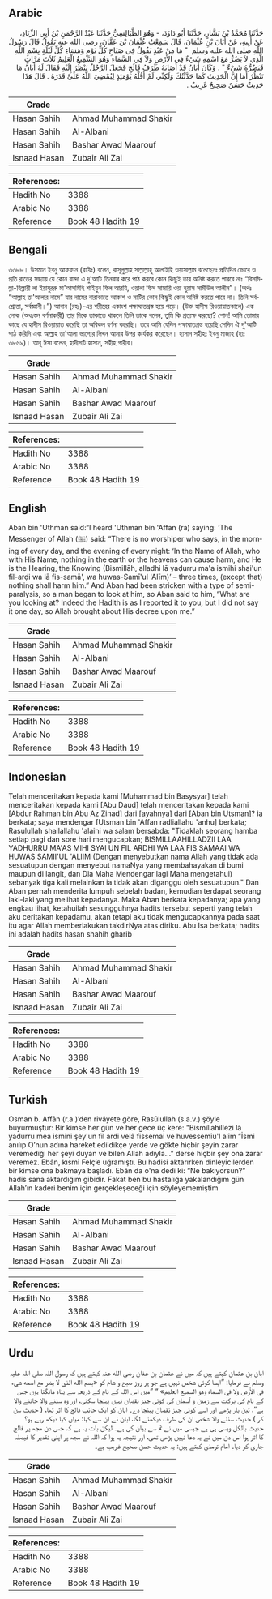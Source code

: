 ## Arabic


<div dir="rtl" lang="ar" style={{fontSize:'larger',backgroundColor:'#f8f9fa',padding:20}}>
حَدَّثَنَا مُحَمَّدُ بْنُ بَشَّارٍ، حَدَّثَنَا أَبُو دَاوُدَ، - وَهُوَ الطَّيَالِسِيُّ حَدَّثَنَا عَبْدُ الرَّحْمَنِ بْنُ أَبِي الزِّنَادِ، عَنْ أَبِيهِ، عَنْ أَبَانَ بْنِ عُثْمَانَ، قَالَ سَمِعْتُ عُثْمَانَ بْنَ عَفَّانَ، رضى الله عنه يَقُولُ قَالَ رَسُولُ اللَّهِ صلى الله عليه وسلم ‏ "‏ مَا مِنْ عَبْدٍ يَقُولُ فِي صَبَاحِ كُلِّ يَوْمٍ وَمَسَاءِ كُلِّ لَيْلَةٍ بِسْمِ اللَّهِ الَّذِي لاَ يَضُرُّ مَعَ اسْمِهِ شَيْءٌ فِي الأَرْضِ وَلاَ فِي السَّمَاءِ وَهُوَ السَّمِيعُ الْعَلِيمُ ثَلاَثَ مَرَّاتٍ فَيَضُرُّهُ شَيْءٌ ‏"‏ ‏.‏ وَكَانَ أَبَانُ قَدْ أَصَابَهُ طَرَفُ فَالَجِ فَجَعَلَ الرَّجُلُ يَنْظُرُ إِلَيْهِ فَقَالَ لَهُ أَبَانُ مَا تَنْظُرُ أَمَا إِنَّ الْحَدِيثَ كَمَا حَدَّثْتُكَ وَلَكِنِّي لَمْ أَقُلْهُ يَوْمَئِذٍ لِيُمْضِيَ اللَّهُ عَلَىَّ قَدَرَهُ ‏.‏ قَالَ هَذَا حَدِيثٌ حَسَنٌ صَحِيحٌ غَرِيبٌ ‏.‏
</div>
<div style={{backgroundColor:'#f8f9fa',padding:20, marginBottom: 10}}><table> <thead> <tr> <th>Grade</th> <th></th> </tr> </thead> <tbody> <tr><td>Hasan Sahih</td><td>Ahmad Muhammad Shakir</td></tr><tr><td>Hasan Sahih</td><td>Al-Albani</td></tr><tr><td>Hasan Sahih</td><td>Bashar Awad Maarouf</td></tr><tr><td>Isnaad Hasan</td><td>Zubair Ali Zai</td></tr></tbody></table><table> <thead> <tr> <th>References:</th> <th></th> </tr> </thead> <tbody><tr><td>Hadith No</td><td>3388</td></tr><tr><td>Arabic No</td><td>3388</td></tr><tr><td>Reference</td><td>Book 48 Hadith 19</td></tr></tbody></table></div>

## Bengali


<div dir="ltr" lang="bn" style={{fontSize:'larger',backgroundColor:'#f8f9fa',padding:20}}>
৩৩৮৮। উসমান ইবনু আফফান (রাযিঃ) বলেন, রাসূলুল্লাহ সাল্লাল্লাহু আলাইহি ওয়াসাল্লাম বলেছেনঃ প্রতিদিন ভোরে ও প্রতি রাতের সন্ধ্যায় যে কোন বান্দা এ দু'আটি তিনবার করে পাঠ করবে কোন কিছুই তার অনিষ্ট করতে পারবে নাঃ “বিসমিল্লা-হিল্লায়ী লা ইয়াযুররু মা'আসমিহি শাইয়ুন ফিল আরযি, ওয়ালা ফিস সামায়ি ওয়া হুয়াস সামীউল আলীম”। (অর্থঃ “আল্লাহ তা'আলার নামে” যার নামের বারাকাতে আকাশ ও মাটির কোন কিছুই কোন অনিষ্ট করতে পারে না। তিনি সর্বশ্রোতা, সর্বজ্ঞানী।”) আবান (রহঃ)-এর শরীরের একাংশ পক্ষাঘাতগ্রস্ত হয়ে পড়ে। (উক্ত হাদীস রিওয়ায়াতকালে) এক লোক (অধঃস্তন বর্ণনাকারী) তার দিকে তাকাতে থাকলে তিনি তাকে বলেন, তুমি কি প্রত্যক্ষ করছো? শোন! আমি তোমার কাছে যে হাদীস রিওয়ায়াত করেছি তা অবিকল বর্ণনা করেছি। তবে আমি যেদিন পক্ষাঘাতগ্রস্ত হয়েছি সেদিন ঐ দু'আটি পাঠ করিনি এবং আল্লাহ তা'আলা ভাগ্যের লিখন আমার উপর কার্যকর করেছেন। হাসান সহীহঃ ইবনু মাজাহ (হাঃ ৩৮৬৯)। আবূ ঈসা বলেন, হাদীসটি হাসান, সহীহ গারীব।
</div>
<div style={{backgroundColor:'#f8f9fa',padding:20, marginBottom: 10}}><table> <thead> <tr> <th>Grade</th> <th></th> </tr> </thead> <tbody> <tr><td>Hasan Sahih</td><td>Ahmad Muhammad Shakir</td></tr><tr><td>Hasan Sahih</td><td>Al-Albani</td></tr><tr><td>Hasan Sahih</td><td>Bashar Awad Maarouf</td></tr><tr><td>Isnaad Hasan</td><td>Zubair Ali Zai</td></tr></tbody></table><table> <thead> <tr> <th>References:</th> <th></th> </tr> </thead> <tbody><tr><td>Hadith No</td><td>3388</td></tr><tr><td>Arabic No</td><td>3388</td></tr><tr><td>Reference</td><td>Book 48 Hadith 19</td></tr></tbody></table></div>

## English


<div dir="ltr" lang="en" style={{fontSize:'larger',backgroundColor:'#f8f9fa',padding:20}}>
Aban bin 'Uthman said:“I heard 'Uthman bin 'Affan (ra) saying: ‘The Messenger of Allah (ﷺ) said: “There is no worshiper who says, in the morning of every day, and the evening of every night: ‘In the Name of Allah, who with His Name, nothing in the earth or the heavens can cause harm, and He is the Hearing, the Knowing (Bismillāh, alladhi lā yaḍurru ma'a ismihi shai'un fil-arḍi wa lā fis-samā', wa huwas-Samī'ul 'Alīm)’ – three times, (except that) nothing shall harm him.” And Aban had been stricken with a type of semi-paralysis, so a man began to look at him, so Aban said to him, “What are you looking at? Indeed the Hadith is as I reported it to you, but I did not say it one day, so Allah brought about His decree upon me.”
</div>
<div style={{backgroundColor:'#f8f9fa',padding:20, marginBottom: 10}}><table> <thead> <tr> <th>Grade</th> <th></th> </tr> </thead> <tbody> <tr><td>Hasan Sahih</td><td>Ahmad Muhammad Shakir</td></tr><tr><td>Hasan Sahih</td><td>Al-Albani</td></tr><tr><td>Hasan Sahih</td><td>Bashar Awad Maarouf</td></tr><tr><td>Isnaad Hasan</td><td>Zubair Ali Zai</td></tr></tbody></table><table> <thead> <tr> <th>References:</th> <th></th> </tr> </thead> <tbody><tr><td>Hadith No</td><td>3388</td></tr><tr><td>Arabic No</td><td>3388</td></tr><tr><td>Reference</td><td>Book 48 Hadith 19</td></tr></tbody></table></div>

## Indonesian


<div dir="ltr" lang="id" style={{fontSize:'larger',backgroundColor:'#f8f9fa',padding:20}}>
Telah menceritakan kepada kami [Muhammad bin Basysyar] telah menceritakan kepada kami [Abu Daud] telah menceritakan kepada kami [Abdur Rahman bin Abu Az Zinad] dari [ayahnya] dari [Aban bin Utsman]? ia berkata; saya mendengar [Utsman bin 'Affan radliallahu 'anhu] berkata; Rasulullah shallallahu 'alaihi wa salam bersabda: "Tidaklah seorang hamba setiap pagi dan sore hari mengucapkan; BISMILLAAHILLADZII LAA YADHURRU MA'AS MIHI SYAI UN FIL ARDHI WA LAA FIS SAMAAI WA HUWAS SAMII'UL 'ALIIM (Dengan menyebutkan nama Allah yang tidak ada sesuatupun dengan menyebut namaNya yang membahayakan di bumi maupun di langit, dan Dia Maha Mendengar lagi Maha mengetahui) sebanyak tiga kali melainkan ia tidak akan diganggu oleh sesuatupun." Dan Aban pernah menderita lumpuh sebelah badan, kemudian terdapat seorang laki-laki yang melihat kepadanya. Maka Aban berkata kepadanya; apa yang engkau lihat, ketahuilah sesungguhnya hadits tersebut seperti yang telah aku ceritakan kepadamu, akan tetapi aku tidak mengucapkannya pada saat itu agar Allah memberlakukan takdirNya atas diriku. Abu Isa berkata; hadits ini adalah hadits hasan shahih gharib
</div>
<div style={{backgroundColor:'#f8f9fa',padding:20, marginBottom: 10}}><table> <thead> <tr> <th>Grade</th> <th></th> </tr> </thead> <tbody> <tr><td>Hasan Sahih</td><td>Ahmad Muhammad Shakir</td></tr><tr><td>Hasan Sahih</td><td>Al-Albani</td></tr><tr><td>Hasan Sahih</td><td>Bashar Awad Maarouf</td></tr><tr><td>Isnaad Hasan</td><td>Zubair Ali Zai</td></tr></tbody></table><table> <thead> <tr> <th>References:</th> <th></th> </tr> </thead> <tbody><tr><td>Hadith No</td><td>3388</td></tr><tr><td>Arabic No</td><td>3388</td></tr><tr><td>Reference</td><td>Book 48 Hadith 19</td></tr></tbody></table></div>

## Turkish


<div dir="ltr" lang="tr" style={{fontSize:'larger',backgroundColor:'#f8f9fa',padding:20}}>
Osman b. Affân (r.a.)’den rivâyete göre, Rasûlullah (s.a.v.) şöyle buyurmuştur: Bir kimse her gün ve her gece üç kere: "Bismillahillezi lâ yadurru mea ismini şey'un fil ardi velâ fissemai ve huvessemîu'l alîm “İsmi anılıp O’nun adına hareket edildikçe yerde ve gökte hiçbir şeyin zarar veremediği her şeyi duyan ve bilen Allah adıyla…” derse hiçbir şey ona zarar veremez. Ebân, kısmî Felç’e uğramıştı. Bu hadisi aktarırken dinleyicilerden bir kimse ona bakmaya başladı. Ebân da o'na dedi ki: “Ne bakıyorsun?” hadis sana aktardığım gibidir. Fakat ben bu hastalığa yakalandığım gün Allah’ın kaderi benim için gerçekleşeceği için söyleyememiştim
</div>
<div style={{backgroundColor:'#f8f9fa',padding:20, marginBottom: 10}}><table> <thead> <tr> <th>Grade</th> <th></th> </tr> </thead> <tbody> <tr><td>Hasan Sahih</td><td>Ahmad Muhammad Shakir</td></tr><tr><td>Hasan Sahih</td><td>Al-Albani</td></tr><tr><td>Hasan Sahih</td><td>Bashar Awad Maarouf</td></tr><tr><td>Isnaad Hasan</td><td>Zubair Ali Zai</td></tr></tbody></table><table> <thead> <tr> <th>References:</th> <th></th> </tr> </thead> <tbody><tr><td>Hadith No</td><td>3388</td></tr><tr><td>Arabic No</td><td>3388</td></tr><tr><td>Reference</td><td>Book 48 Hadith 19</td></tr></tbody></table></div>

## Urdu


<div dir="rtl" lang="ur" style={{fontSize:'larger',backgroundColor:'#f8f9fa',padding:20}}>
ابان بن عثمان کہتے ہیں کہ میں نے عثمان بن عفان رضی الله عنہ کہتے ہیں کہ رسول اللہ صلی اللہ علیہ وسلم نے فرمایا: ”ایسا کوئی شخص نہیں ہے جو ہر روز صبح و شام کو «بسم الله الذي لا يضر مع اسمه شيء في الأرض ولا في السماء وهو السميع العليم» “ ”میں اس اللہ کے نام کے ذریعہ سے پناہ مانگتا ہوں جس کے نام کی برکت سے زمین و آسمان کی کوئی چیز نقصان نہیں پہنچا سکتی، اور وہ سننے والا جاننے والا ہے“، تین بار پڑھے اور اسے کوئی چیز نقصان پہنچا دے۔ ابان کو ایک جانب فالج کا اثر تھا، ( حدیث سن کر ) حدیث سننے والا شخص ان کی طرف دیکھنے لگا، ابان نے ان سے کہا: میاں کیا دیکھ رہے ہو؟ حدیث بالکل ویسی ہی ہے جیسی میں نے تم سے بیان کی ہے۔ لیکن بات یہ ہے کہ جس دن مجھ پر فالج کا اثر ہوا اس دن میں نے یہ دعا نہیں پڑھی تھی، اور نتیجہ یہ ہوا کہ اللہ نے مجھ پر اپنی تقدیر کا فیصلہ جاری کر دیا۔ امام ترمذی کہتے ہیں: یہ حدیث حسن صحیح غریب ہے۔
</div>
<div style={{backgroundColor:'#f8f9fa',padding:20, marginBottom: 10}}><table> <thead> <tr> <th>Grade</th> <th></th> </tr> </thead> <tbody> <tr><td>Hasan Sahih</td><td>Ahmad Muhammad Shakir</td></tr><tr><td>Hasan Sahih</td><td>Al-Albani</td></tr><tr><td>Hasan Sahih</td><td>Bashar Awad Maarouf</td></tr><tr><td>Isnaad Hasan</td><td>Zubair Ali Zai</td></tr></tbody></table><table> <thead> <tr> <th>References:</th> <th></th> </tr> </thead> <tbody><tr><td>Hadith No</td><td>3388</td></tr><tr><td>Arabic No</td><td>3388</td></tr><tr><td>Reference</td><td>Book 48 Hadith 19</td></tr></tbody></table></div>
